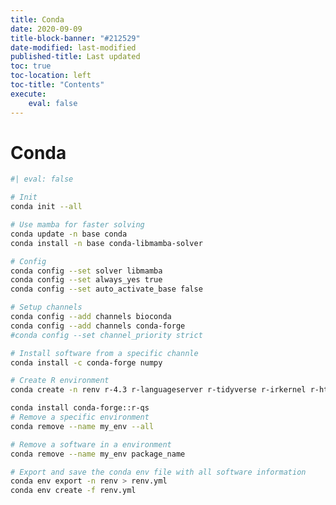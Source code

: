 ```yaml
---
title: Conda
date: 2020-09-09
title-block-banner: "#212529"
date-modified: last-modified
published-title: Last updated
toc: true
toc-location: left
toc-title: "Contents"
execute:
    eval: false
---
```


# Conda

```bash
#| eval: false

# Init
conda init --all

# Use mamba for faster solving
conda update -n base conda
conda install -n base conda-libmamba-solver

# Config
conda config --set solver libmamba
conda config --set always_yes true
conda config --set auto_activate_base false

# Setup channels
conda config --add channels bioconda
conda config --add channels conda-forge
#conda config --set channel_priority strict

# Install software from a specific channle
conda install -c conda-forge numpy

# Create R environment
conda create -n renv r-4.3 r-languageserver r-tidyverse r-irkernel r-httpgd

conda install conda-forge::r-qs       
# Remove a specific environment
conda remove --name my_env --all

# Remove a software in a environment
conda remove --name my_env package_name

# Export and save the conda env file with all software information
conda env export -n renv > renv.yml
conda env create -f renv.yml
```

